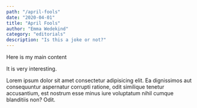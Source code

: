 ```yaml
---
path: "/april-fools"
date: "2020-04-01"
title: "April Fools"
author: "Emma Wedekind"
category: "editorials"
description: "Is this a joke or not?"
---
```


Here is my main content

It is very interesting.

Lorem ipsum dolor sit amet consectetur adipisicing elit. Ea dignissimos
aut consequuntur aspernatur corrupti ratione, odit similique tenetur
accusantium, est nostrum esse minus iure voluptatum nihil cumque
blanditiis non? Odit.
